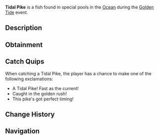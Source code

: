 {{FishInfobox
|image          = Tidal Pike.png
|rarity         = Limited
|event          = Golden Tide
|sea            = First Sea
|location       = [[Golden Tide]]
|sublocation    = 
|sources        = Fishing Rod
|radar_location = 
|xp             = 800
|weather        = 
|time           = 
|season         = 
|bait           = Night Shrimp
|base_weight    = 250
|base_value     = 1500
|weight_range   = 100
|base_chance    = 45
|base_resil     = 45
}}
'''Tidal Pike''' is a {{Rarity|Limited}} fish found in special pools in the [[Ocean]] during the [[Golden Tide]] event.

== Description ==
{{Description|A swift pike species that rides the golden tides, its scales gleaming with an iridescent sheen that reflects the celebration's lights. These fish are known to dart through the water with remarkable agility.|Bestiary Entry}}

== Obtainment ==
{{Fish Availability|
Golden Tide
|top_rods      = 
Firefly Rod\68779.63\71420.86;
Rapid Rod\68148.48\55983.17;
Fast Rod\63015.68\63242.2;
Ethereal Prism Rod\61647.55\79000.2;
Fungal Rod\61429.64\59457.06;
Antler Rod\53400.43\51576.03;
Leviathan's Fang Rod\59169.33\61771.61;
Fortune Rod\33948.94\48515.93;
No-Life Rod\58469.02\58469.02;
Seraphic Rod\57560.9\57560.9;
Depthseeker Rod\56042.34\44835.59;
Avalanche Rod\55726.39\40133.59;
Challenger's Rod\52677.74\52677.74;
Rod Of The Forgotten Fang\52476.17\52476.17;
Verdant Shear Rod\51299.73\48871.17;
Zeus Rod\48863.3\48863.3;
Rod Of The Depths\47565.74\47565.74;
Blazebringer Rod\46148.87\46148.87;
Trident Rod\45645.44\42025.87;
Rod Of The Exalted One\45216.83\45912.53;
Volcanic Rod\44221.71\37085.94;
Free Spirit Rod\42729.99\41797.07;
Steady Rod\29210.47\25082.15
|recommended   = Ethereal Prism Rod
}}

== Catch Quips ==
When catching a Tidal Pike, the player has a chance to make one of the following exclamations:
* A Tidal Pike! Fast as the current!
* Caught in the golden rush!
* This pike's got perfect timing!

== Change History ==
{{Change History|{{subst:Current Version}}}}

== Navigation ==
{{Fish Navbox|Golden Tide}}